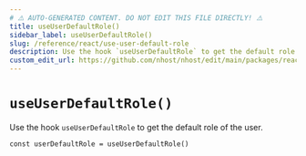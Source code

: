 ```yaml
---
# ⚠️ AUTO-GENERATED CONTENT. DO NOT EDIT THIS FILE DIRECTLY! ⚠️
title: useUserDefaultRole()
sidebar_label: useUserDefaultRole()
slug: /reference/react/use-user-default-role
description: Use the hook `useUserDefaultRole` to get the default role of the user.
custom_edit_url: https://github.com/nhost/nhost/edit/main/packages/react/src/hooks/user.ts#L295
---
```


# `useUserDefaultRole()`

Use the hook `useUserDefaultRole` to get the default role of the user.

```tsx
const userDefaultRole = useUserDefaultRole()
```
